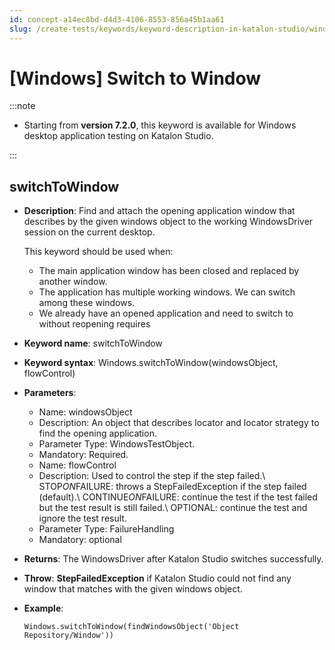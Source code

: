```yaml
---
id: concept-a14ec8bd-d4d3-4106-8553-856a45b1aa61
slug: /create-tests/keywords/keyword-description-in-katalon-studio/windows-keywords/windows-switch-to-window
---
```


# \[Windows\] Switch to Window


:::note

-   Starting from **version 7.2.0**, this keyword is available for Windows desktop application testing on Katalon Studio.


:::

## switchToWindow

-   **Description**: Find and attach the opening application window that describes by the given windows object to the working WindowsDriver session on the current desktop.

    This keyword should be used when:

    -   The main application window has been closed and replaced by another window.
    -   The application has multiple working windows. We can switch among these windows.
    -   We already have an opened application and need to switch to without reopening requires
-   **Keyword name**: switchToWindow

-   **Keyword syntax**: Windows.switchToWindow\(windowsObject, flowControl\)
-   **Parameters**:

    -   Name: windowsObject
    -   Description: An object that describes locator and locator strategy to find the opening application.
    -   Parameter Type: WindowsTestObject.
    -   Mandatory: Required.
    -   Name: flowControl
    -   Description: Used to control the step if the step failed.\\ STOP*ON*FAILURE: throws a StepFailedException if the step failed \(default\).\\ CONTINUE*ON*FAILURE: continue the test if the test failed but the test result is still failed.\\ OPTIONAL: continue the test and ignore the test result.
    -   Parameter Type: FailureHandling
    -   Mandatory: optional
-   **Returns**: The WindowsDriver after Katalon Studio switches successfully.
-   **Throw**: **StepFailedException** if Katalon Studio could not find any window that matches with the given windows object.
-   **Example**:

    ```
    Windows.switchToWindow(findWindowsObject('Object Repository/Window'))
    
    ```
